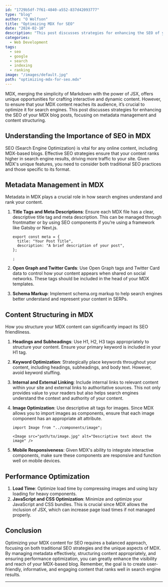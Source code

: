 ```yaml
---
id: "1729b5df-7f61-4840-a552-837d42093777"
type: "blog"
author: "O Wolfson"
title: "Optimizing MDX for SEO"
date: "2024-02-10"
description: "This post discusses strategies for enhancing the SEO of your MDX blog posts, focusing on metadata management and content structuring."
categories:
  - Web Development
tags:
  - seo
  - google
  - search
  - indexing
  - ranking
image: "/images/default.jpg"
path: "optimizing-mdx-for-seo.mdx"
---
```


MDX, merging the simplicity of Markdown with the power of JSX, offers unique opportunities for crafting interactive and dynamic content. However, to ensure that your MDX content reaches its audience, it’s crucial to optimize it for search engines. This post discusses strategies for enhancing the SEO of your MDX blog posts, focusing on metadata management and content structuring.

## Understanding the Importance of SEO in MDX

SEO (Search Engine Optimization) is vital for any online content, including MDX-based blogs. Effective SEO strategies ensure that your content ranks higher in search engine results, driving more traffic to your site. Given MDX's unique features, you need to consider both traditional SEO practices and those specific to its format.

## Metadata Management in MDX

Metadata in MDX plays a crucial role in how search engines understand and rank your content.

1. **Title Tags and Meta Descriptions**: Ensure each MDX file has a clear, descriptive title tag and meta description. This can be managed through frontmatter or by using SEO components if you’re using a framework like Gatsby or Next.js.

   ```mdx
   export const meta = {
     title: "Your Post Title",
     description: "A brief description of your post",
   };

   ;
   ```

2. **Open Graph and Twitter Cards**: Use Open Graph tags and Twitter Card data to control how your content appears when shared on social networks. These tags should be included in the head of your MDX templates.

3. **Schema Markup**: Implement schema.org markup to help search engines better understand and represent your content in SERPs.

## Content Structuring in MDX

How you structure your MDX content can significantly impact its SEO friendliness.

1. **Headings and Subheadings**: Use H1, H2, H3 tags appropriately to structure your content. Ensure your primary keyword is included in your H1 tag.

2. **Keyword Optimization**: Strategically place keywords throughout your content, including headings, subheadings, and body text. However, avoid keyword stuffing.

3. **Internal and External Linking**: Include internal links to relevant content within your site and external links to authoritative sources. This not only provides value to your readers but also helps search engines understand the context and authority of your content.

4. **Image Optimization**: Use descriptive alt tags for images. Since MDX allows you to import images as components, ensure that each image component has an appropriate alt attribute.

   ```mdx
   import Image from "../components/image";

   <Image src="path/to/image.jpg" alt="Descriptive text about the image" />
   ```

5. **Mobile Responsiveness**: Given MDX's ability to integrate interactive components, make sure these components are responsive and function well on mobile devices.

## Performance Optimization

1. **Load Time**: Optimize load time by compressing images and using lazy loading for heavy components.
2. **JavaScript and CSS Optimization**: Minimize and optimize your JavaScript and CSS bundles. This is crucial since MDX allows the inclusion of JSX, which can increase page load times if not managed properly.

## Conclusion

Optimizing your MDX content for SEO requires a balanced approach, focusing on both traditional SEO strategies and the unique aspects of MDX. By managing metadata effectively, structuring content appropriately, and ensuring performance optimization, you can greatly enhance the visibility and reach of your MDX-based blog. Remember, the goal is to create user-friendly, informative, and engaging content that ranks well in search engine results.

---
